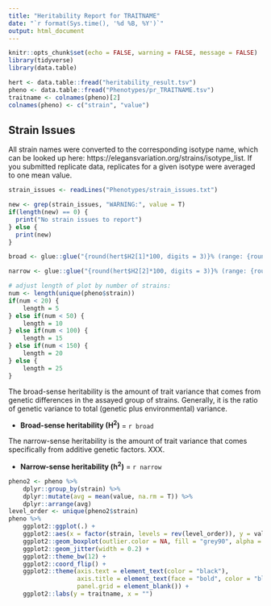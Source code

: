 ```yaml
---
title: "Heritability Report for TRAITNAME"
date: "`r format(Sys.time(), '%d %B, %Y')`"
output: html_document
---
```



```r
knitr::opts_chunk$set(echo = FALSE, warning = FALSE, message = FALSE)
library(tidyverse)
library(data.table)

hert <- data.table::fread("heritability_result.tsv")
pheno <- data.table::fread("Phenotypes/pr_TRAITNAME.tsv")
traitname <- colnames(pheno)[2]
colnames(pheno) <- c("strain", "value")

```

## Strain Issues

All strain names were converted to the corresponding isotype name, which can be looked up here: https://elegansvariation.org/strains/isotype_list. If you submitted replicate data, replicates for a given isotype were averaged to one mean value.

```r

strain_issues <- readLines("Phenotypes/strain_issues.txt")

new <- grep(strain_issues, "WARNING:", value = T)
if(length(new) == 0) {
  print("No strain issues to report")
} else {
  print(new)
}

```


```r

broad <- glue::glue("{round(hert$H2[1]*100, digits = 3)}% (range: {round(hert$ci_l[1]*100, digits = 3)}% to {round(hert$ci_r[1]*100, digits = 3)}%)")

narrow <- glue::glue("{round(hert$H2[2]*100, digits = 3)}% (range: {round(hert$ci_l[2]*100, digits = 3)}% to {round(hert$ci_r[2]*100, digits = 3)}%)")

# adjust length of plot by number of strains:
num <- length(unique(pheno$strain))
if(num < 20) {
    length = 5
} else if(num < 50) {
    length = 10
} else if(num < 100) {
    length = 15
} else if(num < 150) {
    length = 20
} else {
    length = 25
}

```

The broad-sense heritability is the amount of trait variance that comes from genetic differences in the assayed group of strains. Generally, it is the ratio of genetic variance to total (genetic plus environmental) variance. 

- **Broad-sense heritability (H^2^)** = `r broad`

The narrow-sense heritability is the amount of trait variance that comes specifically from additive genetic factors. XXX. 

- **Narrow-sense heritability (h^2^)** = `r narrow`


```r

pheno2 <- pheno %>%
    dplyr::group_by(strain) %>%
    dplyr::mutate(avg = mean(value, na.rm = T)) %>%
    dplyr::arrange(avg)
level_order <- unique(pheno2$strain)
pheno %>%
    ggplot2::ggplot(.) +
    ggplot2::aes(x = factor(strain, levels = rev(level_order)), y = value) +
    ggplot2::geom_boxplot(outlier.color = NA, fill = "grey90", alpha = 0.5, color = "grey40") +
    ggplot2::geom_jitter(width = 0.2) +
    ggplot2::theme_bw(12) +
    ggplot2::coord_flip() +
    ggplot2::theme(axis.text = element_text(color = "black"),
                   axis.title = element_text(face = "bold", color = "black"),
                   panel.grid = element_blank()) +
    ggplot2::labs(y = traitname, x = "")


```
